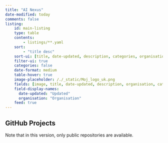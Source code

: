 ```yaml
---
title: "AI Nexus"
date-modified: today
comments: false
listing:
    id: main-listing
    type: table
    contents:
        - listings/**.yaml
    sort:
        - "title desc"
    sort-ui: [title, date-updated, description, categories, organisation]
    filter-ui: true
    categories: false
    date-format: medium
    table-hover: true
    image-placeholder: /./_static/Moj_logo_uk.png
    fields: [image, title, date-updated, description, organisation, categories]
    field-display-names:
      date-updated: "Updated"
      organisation: "Organisation"
    feed: true
---
```


## GitHub Projects

Note that in this version, only public repositories are available. 

::: {#main-listing}
:::
